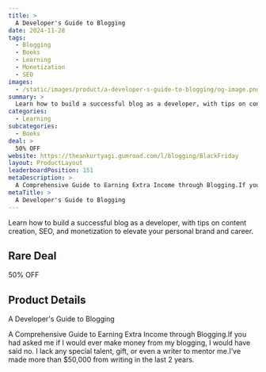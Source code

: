 ```yaml
---
title: >
  A Developer's Guide to Blogging
date: 2024-11-28
tags:
  - Blogging
  - Books
  - Learning
  - Monetization
  - SEO
images:
  - /static/images/product/a-developer-s-guide-to-blogging/og-image.png
summary: >
  Learn how to build a successful blog as a developer, with tips on content creation, SEO, and monetization to elevate your personal brand and career.
categories:
  - Learning
subcategories:
  - Books
deal: >
  50% OFF
website: https://theankurtyagi.gumroad.com/l/blogging/BlackFriday
layout: ProductLayout
leaderboardPosition: 151
metaDescription: >
  A Comprehensive Guide to Earning Extra Income through Blogging.If you had asked me if I would ever make money from my blogging, I would have said no. I lack any special talent, gift, or even a writer to mentor me.I’ve made more than $50,000 from writing in the last 2 years.
metaTitle: >
  A Developer's Guide to Blogging
---
```

Learn how to build a successful blog as a developer, with tips on content creation, SEO, and monetization to elevate your personal brand and career.

## Rare Deal

50% OFF

## Product Details

A Developer's Guide to Blogging

A Comprehensive Guide to Earning Extra Income through Blogging.If you had asked me if I would ever make money from my blogging, I would have said no. I lack any special talent, gift, or even a writer to mentor me.I’ve made more than $50,000 from writing in the last 2 years.
